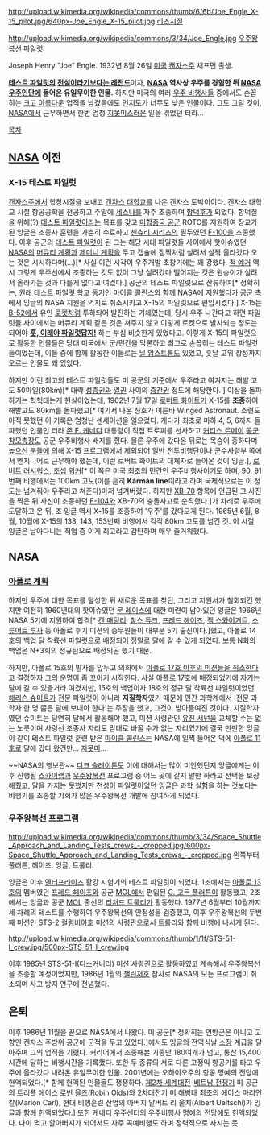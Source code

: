 http://upload.wikimedia.org/wikipedia/commons/thumb/6/6b/Joe_Engle_X-15_pilot.jpg/640px-Joe_Engle_X-15_pilot.jpg
[[리즈시절]]

http://upload.wikimedia.org/wikipedia/commons/3/34/Joe_Engle.jpg
[[우주왕복선]] 파일럿!

Joseph Henry "Joe" Engle. 1932년 8월 26일 [[미국]] [[캔자스]]주 채프먼 출생.

'''[[테스트 파일럿]]의 [[전설은 아니고 레전드급|전설이라기보다는 레전드]]'''이자, '''[[NASA]] 역사상 우주를 경험한 뒤 [[NASA 우주인단]]에 들어온 유일무이한 인물.''' 하지만 미국의 여러 [[우주 비행사]]들 중에서도 손꼽히는 [[크고 아름다운]] 업적을 남겼음에도 인지도가 너무도 낮은 인물이다. 그도 그럴 것이, [[NASA]]에서 근무하면서 한번 엄청 [[지못미]]스러운 일을 겪었던 터라...

[[목차]]

== [[NASA]] 이전 ==
=== X-15 테스트 파일럿 ===
[[캔자스]]주에서 학창시절을 보내고 [[캔자스 대학교]]를 나온 캔자스 토박이이다. 캔자스 대학교 시절 항공공학을 전공하고 주말에 [[세스나]]를 자주 조종하며 [[항덕후]]가 되었다. 항덕질을 위해(?) [[테스트 파일럿]]이라는 목표를 갖고 [[미합중국 공군]] ROTC를 지원하여 장교가 된 잉글은 조종사 훈련을 가뿐히 수료하고 [[센츄리 시리즈]]의 필두였던 [[F-100]]을 조종했다. 이후 공군의 [[테스트 파일럿]]이 된 그는 해당 시대 파일럿들 사이에서 핫이슈였던 [[NASA]]의 [[머큐리 계획]]과 [[제미니 계획]]을 두고 캡슐에 짐짝처럼 실려서 살짝 올라갔다 오는 것은 시시하다며(...)[* 사실 이런 시각이 우주개발 초창기에는 꽤 강했다. [[척 예거]] 역시 그렇게 우주선에서 조종하는 것도 없이 그냥 실려갔다 떨어지는 것은 원숭이가 실려서 올라가는 것과 다를게 없다고 여겼다.] 공군의 테스트 파일럿으로 잔류하여[* 정확히는, 원래 테스트 파일럿 학교 동기인 [[마이클 콜린스]]와 함께 NASA에 지원했다가 공군 측에서 잉글의 NASA 지원을 억지로 취소시키고 X-15의 파일럿으로 편입시켰다.] X-15는 [[B-52]]에서 유인 [[로켓]]처럼 투하되어 발진하는 기체였는데, 당시 우주 나간다고 하면 파일럿들 사이에서는 머큐리 계획 같은 것은 쳐주지 않고 이렇게 로켓으로 발사되는 정도는 되어야 '''[[이렇게 된 이상 청와대로 간다|훗, 이래야 파일럿답지!]]''' 하는 부심 비슷한게 있었다고. 이렇게 X-15의 파일럿으로 활동한 인물들은 당대 미국에서 군/민간을 막론하고 최고로 손꼽히는 테스트 파일럿들이었는데, 이들 중에 함께 활동한 이들로는 [[닐 암스트롱]]도 있었고, 훗날 고위 장성까지 오르는 인물도 꽤 있었다.

하지만 이런 최고의 테스트 파일럿들도 미 공군의 기준에서 우주라고 여겨지는 해발 고도 50마일(80km)[* 대략 [[성층권]]과 [[열권]] 사이의 [[중간권]] 정도에 해당한다. ] 이상을 돌파하기는 헉헉대는게 현실이었는데, 1962년 7월 17일 [[로버트 화이트]]가 X-15를 '''조종'''하여 해발고도 80km를 돌파했고[* 여기서 나온 칭호가 이른바 Winged Astronaut. 소련도 아직 못했던 이 기록은 엄청난 센세이션을 일으켰다. 게다가 최초로 마하 4, 5, 6까지 돌파했던 인물인 터라 [[존 F. 케네디]] 대통령이 직접 트로피를 선사하고 [[커티스 르메이]] [[공군참모총장]]도 공군 우주비행사 배지를 줬다. 물론 우주에 갔다온 뒤로는 목숨이 중하다며 [[높으신 분들]]에 의해 X-15 프로그램에서 제외되어 일반 전투비행단이나 군수사령부 쪽에서 엔지니어로 근무해야 했는데, 이런 로버트 화이트의 대체자로 들어온 것이 잉글.], [[로버트 러시워스]], [[조셉 워커]][* 이 쪽은 미국 최초의 민간인 우주비행사이기도 하며, 90, 91번째 비행에서는 100km 고도(이를 흔히 '''Kármán line'''이라고 하며 국제적으로는 이 정도는 넘겨줘야 우주라고 쳐준다)마저 넘겨버렸다. 하지만 [[XB-70]] 항목에 언급된 그 사진을 찍은 뒤 자신이 조종하던 [[F-104]]와 XB-70의 충돌사고로 순직했다.]가 차례로 우주에 도달하고 온 뒤, 조 잉글 역시 X-15를 조종하여 '우주'를 갔다오게 된다. 1965년 6월, 8월, 10월에 X-15의 138, 143, 153번째 비행에서 각각 80km 고도를 넘긴 것. 이 시절 잉글은 날아다니는 직업 중 이게 최고라고 감탄하며 매우 즐거워했다.

== NASA ==
=== [[아폴로 계획]] ===
하지만 우주에 대한 목표를 달성한 뒤 새로운 목표를 찾던, 그리고 지원서가 철회되긴 했지만 여전히 1960년대의 핫이슈였던 [[문 레이스]]에 대한 미련이 남아있던 잉글은 1966년 NASA 5기에 지원하여 합격[* [[켄 매팅리]], [[찰스 듀크]], [[프레드 헤이즈]], [[잭 스와이거트]], [[스튜어트 루사]] 등 아폴로 후기 미션의 승무원들이 대부분 5기 출신이다.]했고, 아폴로 14호의 백업 달 착륙선 파일럿으로 배정되어 정말로 달에 갈 수 있게 되었다. 보통 N회의 백업은 N+3회의 정규팀으로 배정되곤 했기 때문.

하지만, 아폴로 15호의 발사를 앞두고 의회에서 [[취소된 아폴로 미션들|아폴로 17호 이후의 미션들을 취소한다고 결정]]하자 그의 운명이 좀 꼬이기 시작한다. 사실 아폴로 17호에 배정되었기에 자기는 달에 갈 수 있을거라 여겼지만, 15호의 백업이자 18호의 정규 달 착륙선 파일럿이었던 [[해리슨 슈미트]]가 전문 파일럿이 아니라 '''지질학자'''였기 때문에 민간 과학계에서 '전문 과학자 한 명 쯤은 달에 보내야 한다'는 주장을 했고, 그것이 받아들여진 것이다. 지질학자였던 슈미트는 당연히 달에서 활동해야 했고, 미션 사령관인 [[유진 서넌]]을 교체할 수는 없는 노릇이며 사령선 조종사 자리도 맘대로 바꿀 수가 없는 자리였기에 결국 만만한 잉글이 '''{{{+1 달에 갈 수 있는 처음이자 마지막 기회를 허망하게 빼앗겼다.}}}''' 같이 테스트 파일럿 훈련 받은 [[마이클 콜린스]]는 NASA에 일찍 들어온 덕에 [[아폴로 11호]]로 달에 갔다 왔건만... [[지못미]]...

~~NASA의 행보관~~ [[디크 슬레이튼]]도 이에 대해서는 많이 미안했던지 잉글에게는 이후 진행될 [[스카이랩]]과 [[우주왕복선]] 프로그램 중 어느 곳에 갈지 말만 하라고 선택을 보장해줬고, 달을 가지는 못했지만 천성이 파일럿이었던 잉글은 과학 실험을 하는 것보다는 비행기를 조종할 기회가 많은 우주왕복선 개발에 참여하게 되었다.

=== [[우주왕복선]] 프로그램 ===
http://upload.wikimedia.org/wikipedia/commons/thumb/3/34/Space_Shuttle_Approach_and_Landing_Tests_crews_-_cropped.jpg/600px-Space_Shuttle_Approach_and_Landing_Tests_crews_-_cropped.jpg
왼쪽부터 풀러튼, 헤이즈, 잉글, 트룰리.

잉글은 이후 [[엔터프라이즈(우주왕복선)|엔터프라이즈]] 활강 시험기의 테스트 파일럿이 되었다. 1조에서는 [[아폴로 13호]]의 멤버였던 [[프레드 헤이즈]]와 공군 [[MOL]]에서 편입된 [[C. 고든 풀러튼]]이 활동했고, 2조에서는 잉글과 공군 [[MOL]] 출신의 [[리처드 트룰리]]가 활동했다. 1977년 6월부터 10월까지 세 차례의 테스트를 수행하여 우주왕복선의 안정성을 검증했고, 이후 우주왕복선의 두번째 미션인 STS-2 [[컬럼비아호]] 미션의 사령관으로서 트룰리와 함께 비행에 나서게 된다.

http://upload.wikimedia.org/wikipedia/commons/thumb/1/1f/STS-51-I_crew.jpg/500px-STS-51-I_crew.jpg

이후 1985년 STS-51-I(디스커버리) 미션 사령관으로 활동하였고 계속해서 우주왕복선을 조종할 예정이었지만, 1986년 1월의 [[챌린저호]] 참사로 NASA의 모든 프로그램이 취소되며 사고 방지 연구에 전념했다.

== 은퇴 ==
이후 1986년 11월을 끝으로 NASA에서 나왔다. 미 공군[* 정확히는 연방군은 아니고 고향인 캔자스 주방위 공군에 군적을 두고 있었다.]에서도 잉글의 전역식날 [[소장(계급)|소장]] 계급을 달아주며 그의 업적을 기렸다. 커리어에서 조종해본 기종만 180여개가 넘고, 통산 15,400시간에 달하는 비행시간을 기록했다. 또한 두 종류의 서로 다른 고정익 항공기를 타고 우주에 올라갔다 내려온 유일무이한 인물. 2001년에는 오하이오주의 항공 명예의 전당에 헌액되었다.[* 함께 헌액된 인물들도 쟁쟁하다. [[제2차 세계대전]]-[[베트남 전쟁]]기 미 공군의 트리플 에이스 [[로빈 올즈]](Robin Olds)와 2차대전기 [[미 해병대]] 최초의 에이스 마리언 칼(Marion Carl), 현대 비행훈련 산업의 아버지 알버트 리 울치(Albert Ueltschi)가 잉글과 함께 헌액되었다.] 또한 케네디 우주센터의 우주비행사 명예의 전당에도 헌액되었다. 나이 먹고 할아버지가 되어서도 자주 곡예비행도 하며 정력적으로 사시는 듯.
